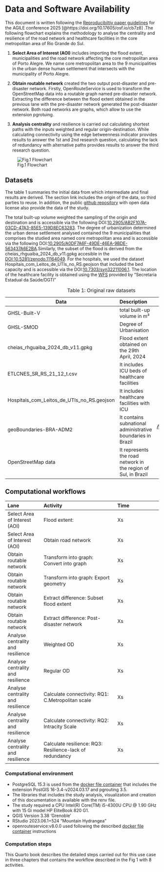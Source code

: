 # Data and Software Availability {.unnumbered}

This document is written following the [Reproducibiltiy paper guidelines](https://osf.io/numa5) for the AGILE conference 2025 [@https://doi.org/10.17605/osf.io/cb7z8] .The following flowchart explains the methodology to analyse the centrality and resilience of the road network and healthcare facilities in the core metropolitan area of Rio Grande do Sul.

1. <p> <span class= "font-color">**Select Area of Interest (AOI)**</span> includes importing the flood extent, municipalities and the road network affecting the core metropolitan area of Porto Alegre. We name core metropolitan area to the 9 municipalities in the urban dense human settlement that intersects with the municipality of Porto Alegre.</p> 
2. <p> <span class= "font-color">**Obtain routable network**</span> created the two output post-disaster and pre-disaster network. Firstly, OpenRouteService is used to transform the OpenStreetMap data into a routable graph named pre-disaster network. Extracting the difference between the flood extent obtained in the previous lane with the pre-disaster network generated the post-disaster network. Both road networks are graphs, which allow to use the extension pgrotuing.
3.  <p> <span class= "font-color">**Analysis centrality** and resilience</span> is carried out calculating shortest paths with the inputs weighted and regular origin-destination. While calculating connectivity using the edge betweenness indicator provides results to answer the 1st and 2nd research question, calculating the lack of redundancy with alternative paths provides results to answer the third research question.

![Fig.1 Flowchart](data/figures/research_design_v6.png)

## Datasets

The table 1 summaries the initial data from which intermediate and final results are derived. The section link includes the origin of the data, so third parties to reuse. In addition, the public [github repository](https://github.com/rruiz-s/agile-gscience-2024-rs-flood) with open data license also provide the data of the study.

The total built-up volume weighted the sampling of the origin and destination and is accessible via the following DOI:[10.2905/AB2F107A-03CD-47A3-85E5-139D8EC63283](https://human-settlement.emergency.copernicus.eu/ghs_buV2023.php). The degree of urbanization determined the urban dense settlement analysed contained the 9 municipalities that comprises the studied area named core metropolitan area and is accessible via the following DOI:[10.2905/A0DF7A6F-49DE-46EA-9BDE-563437A6E2BA](https://doi.org/10.2905/A0DF7A6F-49DE-46EA-9BDE-563437A6E2BA).Similarly, the subset of the flood is derived from the cheias_rhguaiba_2024_db_v11.gpkg accesible in the [DOI:10.5281/zenodo.11164049](https://doi.org/10.5281/zenodo.11164049). For the hospitals, we used the dataset   Hospitais_com_Leitos_de_UTIs_no_RS.geojson that included the bed capacity and is accessible via the DOI:[10.7303/syn32211006.1](https://doi.org/10.7303/syn32211006.1). The location of the healthcare facility is obtained using the [WFS](https://iede.rs.gov.br/server/rest/services/SES/Hospitais_Leitos_UTI_RS/FeatureServer) provided by "Secretaria Estadual da Saúde/DGTI"


| Data            |Description        |        Link |
|-----------------|:------------------|:-----------:|
| GHSL-Built-V      |  total built-up volume  in m³  |       [GHSL-Built-V](https://human-settlement.emergency.copernicus.eu/download.php?ds=builtV)   |
| GHSL-SMOD     | Degree of Urbanisation  |   [GHSL-SMOD](https://human-settlement.emergency.copernicus.eu/download.php?ds=smod) | 
| cheias_rhguaiba_2024_db_v11.gpkg       | Flood extent obtained on the 29th April, 2024    |     [Flood extent](https://zenodo.org/records/12593168) |
| ETLCNES_SR_RS_21_12_t.csv| It includes ICU beds of healthcare facilities   |[Hospital data](https://www.synapse.org/Synapse:syn32211006)       |
| Hospitais_com_Leitos_de_UTIs_no_RS.geojson| It includes healthcare facilities with ICU |   [Hospitals](https://iede.rs.gov.br/server/rest/services/SES/Hospitais_Leitos_UTI_RS/FeatureServer)        |
| geoBoundaries-BRA-ADM2 | It contains subnational administrative boundaries in Brazil | [Admiministrative units](https://data.humdata.org/dataset/geoboundaries-admin-boundaries-for-brazil) |
|OpenStreetMap data | It represents the road network in the region of Sul, in Brazil | [OSM data](https://download.geofabrik.de/south-america/brazil/sul.html#) |

: Table 1: Original raw datasets

## Computational workflows

|Lane | Activity | Time |
|:----|:---------|:-----|
| Select Area of Interest (AOI)    | Flood extent:          |  Xs     |
| Select Area of Interest (AOI)    | Obtain road network    | Xs   |
| Obtain routable network    | Transform into graph:  Convert into graph        |   Xs    |
| Obtain routable network    | Transform into graph:  Export geometry        |    Xs  |
| Obtain routable network    | Extract difference: Subset flood extent          |  Xs    |
| Obtain routable network    |Extract difference: Post-disaster network        | Xs      |
| Analyse centrality and resilience    |  Weighted OD        |  Xs    |
| Analyse centrality and resilience    |  Regular OD        |   Xs   |
| Analyse centrality and resilience   | Calculate connectivity: RQ1: C.Metropolitan scale                  |  Xs      |
| Analyse centrality and resilience | Calculate connectivity: RQ2: Intracity Scale | Xs |
| Analyse centrality and resilience | Calculate resilience: RQ3: Resilience-lack of redundancy| Xs |


### Computational environment

* PostgreSQL 15.3 is used from the [docker file container](https://github.com/kartoza/docker-postgis?tab=readme-ov-file) that includes the extension PostGIS 16-3.4-v2024.03.17 and pgrouting 3.5.
* The libraries that includes the study analysis, visualization and creation of this documentation is available with the renv file.
* The study required a CPU Intel(R) Core(TM) i5-4300U CPU @ 1.90 GHz with 15 Gi model HP EliteBook 820 G1. 
* QGIS Version 3.38 ‘Grenoble’ 
* RStudio 2023.06.1+524 "Mountain Hydrangea"
* openrouteservice:v8.0.0 used following the described [docker file container](https://giscience.github.io/openrouteservice/run-instance/running-with-docker) instructions

### Computation steps

This Quarto book describes the detailed steps carried out for this use case in three chapters that contains the workflow described in the Fig 1 with 8 activities.
